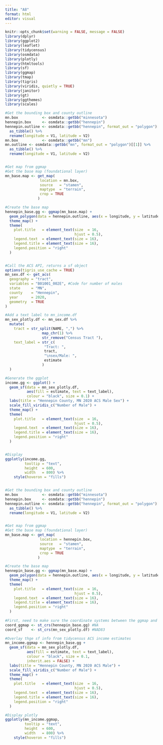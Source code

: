 ```yaml
---
title: "A8"
format: html
editor: visual
---
```


```r
knitr::opts_chunk$set(warning = FALSE, message = FALSE) 
library(dplyr)
library(ggplot2)
library(leaflet)
library(tidycensus)
library(osmdata)
library(plotly)
library(htmltools)
library(sf)
library(ggmap)
library(tmap)
library(tigris)
library(viridis, quietly = TRUE)
library(janitor)
library(gt)
library(ggthemes)
library(scales)
```



```r
#Get the bounding box and county outline
mn.box           <- osmdata::getbb("minnesota")
hennepin.box     <- osmdata::getbb("hennepin")
hennepin.outline <- osmdata::getbb("hennepin", format_out = "polygon")[[1]] %>%
  as_tibble() %>%
  rename(longitude = V1, latitude = V2)
mn.box           <- osmdata::getbb("mn")
mn.outline <- osmdata::getbb("mn", format_out = "polygon")[[1]] %>%
  as_tibble() %>%
  rename(longitude = V1, latitude = V2)


#Get map from ggmap
#Get the base map (foundational layer)
mn_base.map <- get_map(
                location = mn.box,
                source   = "stamen",
                maptype  = "terrain",
                crop = TRUE
               )

#Create the base map
hennepin_base.gg <- ggmap(mn_base.map) +
  geom_polygon(data = hennepin.outline, aes(x = longitude, y = latitude), colour = "black", size = 1.6, alpha = 0.1) +
  theme_map() +
  theme(
    plot.title   = element_text(size  = 16,
                                hjust = 0.5),
    legend.text  = element_text(size = 16),
    legend.title = element_text(size = 16),
    legend.position = "right"
  )


#Call the ACS API, returns a sf object
options(tigris_use_cache = TRUE)
mn_sex.df <- get_acs(
  geography = "tract",
  variables = "B01001_002E", #Code for number of males
  state     = "MN",
  county    = "Hennepin",
  year      = 2020,
  geometry  = TRUE
) 

#Add a text label to mn_income.df
mn_sex_plotly.df <- mn_sex.df %>%
  mutate(
    tract = str_split(NAME, ",") %>%
                 map_chr(1) %>%
                 str_remove("Census Tract "),
    text_label = str_c(
                  "Tract: ",
                  tract,
                  "\nsex/Male: ",
                  estimate
                 )
  )

#Generate the ggplot
income.gg <- ggplot() + 
  geom_sf(data = mn_sex_plotly.df, 
          aes(fill = estimate, text = text_label),
          colour = "black", size = 0.1) + 
  labs(title = "Hennepin County, MN 2020 ACS Male Sex") + 
  scale_fill_viridis_c("Number of Male") +
  theme_map() +
  theme(
    plot.title   = element_text(size  = 16,
                                hjust = 0.5),
    legend.text  = element_text(size = 16),
    legend.title = element_text(size = 16),
    legend.position = "right"
  )


#Display
ggplotly(income.gg,
         tooltip = "text",
         height  = 600,
         width   = 800) %>%
    style(hoveron = "fills")


#Get the bounding box and county outline
mn.box           <- osmdata::getbb("minnesota")
hennepin.box     <- osmdata::getbb("hennepin")
hennepin.outline <- osmdata::getbb("hennepin", format_out = "polygon")[[1]] %>%
  as_tibble() %>%
  rename(longitude = V1, latitude = V2)


#Get map from ggmap
#Get the base map (foundational layer)
mn_base.map <- get_map(
                location = hennepin.box,
                source   = "stamen",
                maptype  = "terrain",
                crop = TRUE
               )

#Create the base map
hennepin_base.gg <- ggmap(mn_base.map) +
  geom_polygon(data = hennepin.outline, aes(x = longitude, y = latitude), colour = "black", size = 1.6, alpha = 0.1) +
  theme_map() +
  theme(
    plot.title   = element_text(size  = 16,
                                hjust = 0.5),
    legend.text  = element_text(size = 16),
    legend.title = element_text(size = 16),
    legend.position = "right"
  )
    
#First, need to make sure the coordinate systems between the ggmap and geom_sf match
coord_ggmap <- st_crs(hennepin_base.gg) #NA
coord_sf    <- st_crs(mn_sex_plotly.df) #NAD83

#Overlay thge sf info from tidycensus ACS income estimates
mn_income.ggmap <- hennepin_base.gg +  
  geom_sf(data = mn_sex_plotly.df, 
          aes(fill = estimate, text = text_label),
          colour = "black", size = 0.1,
          inherit.aes = FALSE) + 
  labs(title = "Hennepin County, MN 2020 ACS Male") + 
  scale_fill_viridis_c("Number of Male") +
  theme_map() +
  theme(
    plot.title   = element_text(size  = 16,
                                hjust = 0.5),
    legend.text  = element_text(size = 16),
    legend.title = element_text(size = 16),
    legend.position = "right"
  )

#Display plotly
ggplotly(mn_income.ggmap,
         tooltip = "text",
         height  = 600,
         width   = 800) %>%
    style(hoveron = "fills")

```
